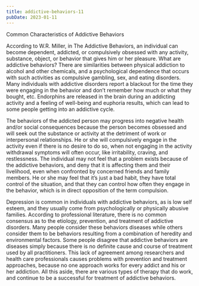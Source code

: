 ```yaml
---
title: addictive-behaviors-11
pubDate: 2023-01-11
---
```


Common Characteristics of Addictive Behaviors

According to W.R. Miller, in The Addictive Behaviors, an individual can become dependent, addicted, or compulsively obsessed with any activity, substance, object, or behavior that gives him or her pleasure. What are addictive behaviors? There are similarities between physical addiction to alcohol and other chemicals, and a psychological dependence that occurs with such activities as compulsive gambling, sex, and eating disorders. Many individuals with addictive disorders report a blackout for the time they were engaging in the behavior and don’t remember how much or what they bought, etc.  Endorphins are released in the brain during an addicting activity and a feeling of well-being and euphoria results, which can lead to some people getting into an addictive cycle. 

The behaviors of the addicted person may progress into negative health and/or social consequences because the person becomes obsessed and will seek out the substance or activity at the detriment of work or interpersonal relationships. He or she will compulsively engage in the activity even if there is no desire to do so, when not engaging in the activity withdrawal symptoms will often occur, like irritability, craving, and restlessness. The individual may not feel that a problem exists because of the addictive behaviors, and deny that it is affecting them and their livelihood, even when confronted by concerned friends and family members. He or she may feel that it’s just a bad habit, they have total control of the situation, and that they can control how often they engage in the behavior, which is in direct opposition of the term compulsion.

Depression is common in individuals with addictive behaviors, as is low self esteem, and they usually come from psychologically or physically abusive families. According to professional literature, there is no common consensus as to the etiology, prevention, and treatment of addictive disorders. Many people consider these behaviors diseases while others consider them to be behaviors resulting from a combination of heredity and environmental factors. Some people disagree that addictive behaviors are diseases simply because there is no definite cause and course of treatment used by all practitioners. This lack of agreement among researchers and health care professionals causes problems with prevention and treatment approaches, because no one approach works for every addict and his or her addiction. All this aside, there are various types of therapy that do work, and continue to be a successful for treatment of addictive behaviors.